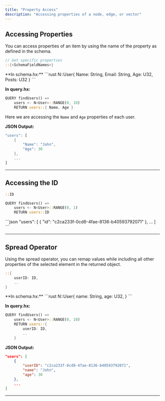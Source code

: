 ```yaml
---
title: "Property Access"
description: "Accessing properties of a node, edge, or vector"
---
```


## Accessing Properties

You can access properties of an item by using the name of the property as defined
in the schema.
```rust
// Get specific properties
::{<SchemaFieldNames>}
```
<Accordion title="Example">
**In schema.hx:**
```rust
N::User{
    Name: String, 
    Email: String,
    Age: U32,
    Posts: U32
}
```

**In query.hx:**

```rust {3}
QUERY findUsers() =>
    users <- N<User>::RANGE(0, 10)
    RETURN users::{ Name, Age }
```
Here we are accessing the `Name` and `Age` properties of each user.

**JSON Output:**

```rust
"users": [
    {
        "Name": "John",
        "Age": 30
    },
    ...
]
```
</Accordion>

---

## Accessing the ID

```rust
::ID
```

```rust
QUERY findUsers() =>
    users <- N<User>::RANGE(0, 1)
    RETURN users::ID
```
<Accordion title="JSON Output">
```json
"users": [
    {
        "id": "c2ca233f-0cd8-4fae-8136-b40593792071"
    },
    ...
]
```
</Accordion>

---

## Spread Operator

Using the spread operator, you can remap values while including all 
other properties of the selected element in the returned object.

```rust
::{
    userID: ID,
    .. 
}
```

<Accordion title="Example">
**In schema.hx:**
```rust
N::User{
    name: String,
    age: U32,
}
```

**In query.hx:**
```rust
QUERY findUsers() =>
    users <- N<User>::RANGE(0, 10)
    RETURN users::{
        userID: ID,
        .. 
    }
```

**JSON Output:**
```json
"users": [
    {
        "userID": "c2ca233f-0cd8-4fae-8136-b40593792071",
        "name": "John",
        "age": 30
    },
    ...
]
```
</Accordion>

---